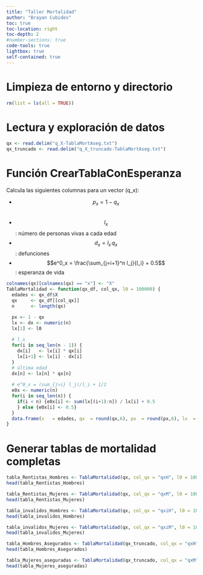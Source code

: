```yaml
---
title: "Taller Mortalidad"
author: "Brayan Cubides"
toc: true
toc-location: right
toc-depth: 2
#number-sections: true
code-tools: true
lightbox: true
self-contained: true   
---
```


# Limpieza de entorno y directorio

```r
rm(list = ls(all = TRUE))
```

# Lectura y exploración de datos

```r
qx <- read.delim("q_X-TablaMortAseg.txt")
qx_truncado <- read.delim("q_X_truncado-TablaMortAseg.txt")
```

# Función **CrearTablaConEsperanza**

Calcula las siguientes columnas para un vector \(q_x\):

- $$p_x = 1 - q_x$$  
- $$l_x$$: número de personas vivas a cada edad  
- $$d_x = l_x \, q_x$$: defunciones  
- $$e^0_x = \frac{\sum_{j=i+1}^n l_j}{l_i} + 0.5$$: esperanza de vida  

```r
colnames(qx)[colnames(qx) == "x"] <- "X"
TablaMortalidad <- function(qx_df, col_qx, l0 = 100000) {
  edades <- qx_df$X
  qx     <- qx_df[[col_qx]]
  n      <- length(qx)

  px <- 1 - qx
  lx <- dx <- numeric(n)
  lx[1] <- l0
  
  # l_x
  for(i in seq_len(n - 1)) {
    dx[i]   <- lx[i] * qx[i]
    lx[i+1] <- lx[i] - dx[i]
  }
  # última edad
  dx[n] <- lx[n] * qx[n]
  
  # e^0_x = (sum_{j>i} l_j)/l_i + 1/2
  e0x <- numeric(n)
  for(i in seq_len(n)) {
    if(i < n) {e0x[i] <- sum(lx[(i+1):n]) / lx[i] + 0.5
    } else {e0x[i] <- 0.5}
  }
  data.frame(x   = edades, qx  = round(qx,6), px  = round(px,6), lx  = round(lx), dx  = round(dx,1), e0x = round(e0x,1))
}
```

# Generar tablas de mortalidad completas

```r
tabla_Rentistas_Hombres <- TablaMortalidad(qx, col_qx = "qxH", l0 = 100000)
head(tabla_Rentistas_Hombres)

tabla_Rentistas_Mujeres <- TablaMortalidad(qx, col_qx = "qxM", l0 = 100000)
head(tabla_Rentistas_Mujeres)

tabla_invalidos_Hombres <- TablaMortalidad(qx, col_qx = "qxiH", l0 = 100000)
head(tabla_invalidos_Hombres)

tabla_invalidos_Mujeres <- TablaMortalidad(qx, col_qx = "qxiM", l0 = 100000)
head(tabla_invalidos_Mujeres)

tabla_Hombres_Asegurados <- TablaMortalidad(qx_truncado, col_qx = "qxH", l0 = 100000)
head(tabla_Hombres_Asegurados)

tabla_Mujeres_aseguradas <- TablaMortalidad(qx_truncado, col_qx = "qxM", l0 = 100000)
head(tabla_Mujeres_aseguradas)
```